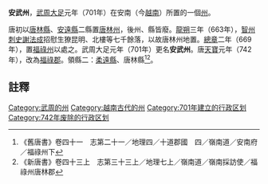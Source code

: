 '''安武州'''，[[武周|武周]][[大足_(年号)|大足]]元年（701年）在安南（今[[越南|越南]]）所置的一個[[州|州]]。

唐初以[[唐林县_(安南)|唐林縣]]、[[安远县_(唐朝)|安遠縣]]二縣置[[唐林州|唐林州]]，後州、縣皆廢。[[龍朔|龍朔]]三年（663年），[[智州|智州]][[刺史|刺史]][[謝法成|謝法成]]招慰生獠昆明、北樓等七千餘落，以故唐林州地置。[[總章|總章]]二年（669年），置[[福祿州|福祿州]]以處之。武周大足元年（701年）更名'''安武州'''。唐[[天宝_(唐朝)|天寶]]元年（742年），改為[[福祿郡|福祿郡]]。領縣二：[[柔远县_(越南)|柔遠縣]]、唐林縣<ref>《舊唐書》卷四十一　志第二十一／地理四／十道郡國　四／嶺南道／安南府／福祿州下</ref><ref>《新唐書》卷四十三上　志第三十三上／地理七上／嶺南道／嶺南採訪使／福祿州唐林郡</ref>。

==註釋==
{{reflist}}

{{唐朝行政区划小作品}}
[[Category:武周的州|Category:武周的州]]
[[Category:越南古代的州|Category:越南古代的州]]
[[Category:701年建立的行政区划|Category:701年建立的行政区划]]
[[Category:742年废除的行政区划|Category:742年废除的行政区划]]